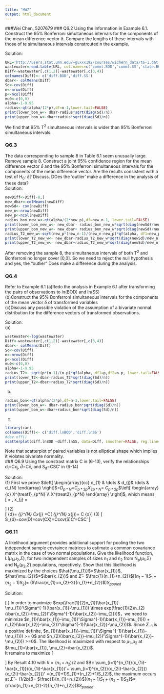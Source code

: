```yaml
---
title: "HW7"
output: html_document
---
```

###Wei Chen, 5207679
### Q6.2
Using the information in Example 6.1. Construct the 95% Bonferroni simultaneous intervals for the components of the mean difference vector $\delta$. Compare the lengths of these intervals with those of te simultaneous intervals constrcuted n the example.      

Solution:
```r
URL='http://users.stat.umn.edu/~guxxx192/courses/wichern_data/t6-1.dat'
wastewater=read.table(URL, col.names=c('comml.BOD','comml.SS','state.BOD','state.SS'))
Diff<-wastewater[,c(1,2)]-wastewater[,c(3,4)]
colnames(Diff)<- c('diff.BOD','diff.SS')
dbar<- colMeans(Diff)
Sd<-cov(Diff)
n<-nrow(Diff)
p<-ncol(Diff)
mu0<-c(0,0)
alpha<-1-0.95
radius<-qt(alpha/(2*p),df=n-1,lower.tail=FALSE)
print(lower_bon_w<- dbar-radius*sqrt(diag(Sd)/n))
print(upper_bon_w<-dbar+radius*sqrt(diag(Sd)/n))
```
We find that 95% T^2^ simultaneous  intervals is wider than 95% Bonferroni simultaneous intervals.     

### Q6.3
The data corresponding to sample 8 in Table 6.1 seem unusually large. Remove sample 8. Construct a joint 95% confidence region for the mean difference vector $\delta$ and the 95% Bonferroni simultaneous intervals for the components of the mean difference vector. Are the results consistent with a test of H~0~: $\delta$? Discuss. DOes the 'outlier' make a difference in the analysis of these data?      
Solution:
```r
newDiff<-Diff[-8,]
new_dbar<-colMeans(newDiff)
newSd<- cov(newDiff)
new_n<-nrow(newDiff)
new_p<-ncol(newDiff)
radius_bon_new_w<-qt(alpha/(2*new_p),df=new_n-1, lower.tail=FALSE)
print(lower_bon_new_w<- new_dbar- radius_bon_new_w*sqrt(diag(newSd)/new_n))
print(upper_bon_new_w<- new_dbar+ radius_bon_new_w*sqrt(diag(newSd)/new_n))
radius_T2_new_w<-sqrt(new_p*(new_n-1)/(new_n-new_p)*qf(alpha, df1=new_p, df2=new_n-new_p,lower.tail=FALSE))
print(lower_T2_new_w<- new_dbar-radius_T2_new_w*sqrt(diag(newSd)/new_n))
print(upper_T2_new_w<- new_dbar+radius_T2_new_w*sqrt(diag(newSd)/new_n))
```

After removing the sample 8, the simultaneous intervals of both T^2^ and Bonferroni no longer cover [0,0]. So we need to reject the null hypothesis and yes, the "outlier" Does make a difference during the analysis. 

### Q6.4
Refer to Example 6.1
(a)Redo the analysis in Example 6.1 after transforming the pairs of observations to ln(BOD) and ln(SS)      
(b)Construct the 95% Bonferroni simultaneous intervals for the components of the mean vector $\delta$ of transformed variables       
(c)Discuss any possible violation of the assumption of a bivariate normal distribution for the difference vectors of transformed observations.      

Solution:   
(a)
```r
wastewater<-log(wastewater)
Diff<-wastewater[,c(1,2)]-wastewater[,c(3,4)]
dbar<- colMeans(Diff)
Sd<-cov(Diff)
n<-nrow(Diff)
p<-ncol(Diff)
mu0<-c(0,0)
alpha<-1-0.95
radius_T2<- sqrt(p*(n-1)/(n-p)*qf(alpha, df1=p,df2=n-p, lower.tail=FALSE))
print(lower_T2<-dbar-radius_T2*sqrt(diag(Sd)/n))
print(upper_T2<-dbar+radius_T2*sqrt(diag(Sd)/n))
```
(b)
```r
radius_bon<-qt(alpha/(2*p),df=n-1,lower.tail=FALSE)
print(lower_bon_w<- dbar-radius_bon*sqrt(diag(Sd)/n))
print(upper_bon_w<-dbar+radius_bon*sqrt(diag(Sd)/n))
```
(c)
```r
library(car)
colnames(Diff)<- c('diff.lnBOD','diff.lnSS')
#dev.off()
scatterplot(diff.lnBOD ~diff.lnSS, data=Diff, smoother=FALSE, reg.line=FALSE)
```

Note that scatterplot of paired variables is not elliptical shape which implies it violates bivariate normality.     
### Q6.9
Using the constrast matrix C in (6-13), verify the relationships d~j~=Cx~j~, $\bar{d}$=C$\bar{x}$, and S~d~=CSC' in (6-14)    


Solution:     
(1)
First we prove $\left[ \begin{array}{cc} d_{1} & \dots & d_{j}& \dots & d_{N} \end{array} \right]$=$D_{p*N}$=$C_{p*2p}$$X_{2p*N}$= $C_{p*2p}$$\left[ \begin{array}{c} X^{treat1}_{p*N} \\ X^{treat2}_{p*N} \end{array} \right]$, which means       
\[
\left[ \begin{array}{cc} d_{1} & \dots & d_{j}& \dots & d_{N} \end{array} \right] = \begin{bmatrix}
    1 & 0 & \dots & 0 &-1 & 0 &\dots & 0 \\
    0 & 1 & \dots & 0 &0 &-1 & \dots  & 0 \\
    \vdots & \vdots & \ddots & \vdots & \vdots & \vdots &\ddots &\vdots \\
    0 & 0 & \dots & 1 & 0 & 0 &\dots  & -1
\end{bmatrix}
 \times \left[ \begin{array}{cc} x_{1} & \dots & x_{j}& \dots & x_{N} \end{array} \right]
, x_{j} = 
\begin{bmatrix}
x^{treat1}_{1j}\\
x^{treat1}_{2j}\\
\vdots \\
x^{treat1}_{pj}\\
x^{treat2}_{1j}\\
\vdots \\
x^{treat2}_{pj}
\end{bmatrix}
\]
(2)       
\[ \bar{d}=\frac{1}{N} \sum_{j}^{N} Cx_{j} =C(\frac{1}{N} \sum_{j}^{N} x_{j})= C \bar{x}\] 
(3)
\[ S_{d}=cov(D)=cov(CX)=Ccov(S)C'=CSC' \]
      
### Q6.11
A likelihood argument provides additional support for pooling the two independent sample covraince matrices to estimate a common covariance matrix in the case of two normal populations. Give the likelihood function, L($\mu_{1}$,$\mu_{2}$,$\Sigma$), for two independent samples of sizes n~1~ and n~2~ from N~p~($\mu_{1}$,$\Sigma$) and N~p~($\mu_{2}$,$\Sigma$) populations, repectively. Show that this likelihood is maximized by the choices $\hat{\mu_{1}}$=$\bar{x_{1}}$, $\hat{\mu_{2}}$=$\bar{x_{2}}$ and $\hat{\Sigma}$= $\frac{1}{n_{1}+n_{2}}$[$(n_{1}-1)S_{1}+(n_{2}-1)S_{2}$]= ($\frac{n_{1}+n_{2}-2}{n_{1}+n_{2}}$)$S_{pooled}$         

Solution:  

\[
\begin{aligned}
&L(\mu_{1},\mu_{2},\Sigma) \\
&=Pr(X_{1}|\mu_{1}, \Sigma) \times Pr(X_{2}|\mu_{2},\Sigma)\\
&=\frac{1}{(2\pi)^{n_{1}p/2} |\Sigma|^{n_{1}/2}} exp(-\frac{1}{2} tr[\Sigma^{-1}(\sum_{i=1}^{n_{1}}(x_{1i}-\bar{x_{1}})(x_{1i}-\bar{x_{1}})') ] )\times exp(\frac{1}{2}n_{1}(\bar{x_{1}}-\mu_{1})'\Sigma^{-1}(\bar{x_{1}}-\mu_{1})) \\
&\times \frac{1}{(2\pi)^{n_{2}p/2} |\Sigma|^{n_{2}/2}} exp(-\frac{1}{2}  tr[\Sigma^{-1}(\sum_{i=1}^{n_{2}}(x_{2i}-\bar{x_{2}})(x_{2i}-\bar{x_{2}})') ] )\times exp(\frac{1}{2}n_{2}(\bar{x_{2}}-\mu_{2})'\Sigma^{-1}(\bar{x_{2}}-\mu_{2}))
\end{aligned}
\]
In order to maximize $exp(\frac{1}{2}n_{1}(\bar{x_{1}}-\mu_{1})'\Sigma^{-1}(\bar{x_{1}}-\mu_{1})) \times exp(\frac{1}{2}n_{2}(\bar{x_{2}}-\mu_{2})'\Sigma^{-1}(\bar{x_{2}}-\mu_{2}))$，we need to minimize  $n_{1}(\bar{x_{1}}-\mu_{1})'\Sigma^{-1}(\bar{x_{1}}-\mu_{1})) + n_{2}(\bar{x_{2}}-\mu_{2})'\Sigma^{-1}(\bar{x_{2}}-\mu_{2}))$. Since $\Sigma_{-1}$ is a positive definite, $n_{1}(\bar{x_{1}}-\mu_{1})'\Sigma^{-1}(\bar{x_{1}}-\mu_{1})) >= 0$ and $n_{2}(\bar{x_{2}}-\mu_{2})'\Sigma^{-1}(\bar{x_{2}}-\mu_{2})) >=0$. The likelihood is maximized with respect to $\mu_{1}, \mu_{2}$ at $\mu_{1}=\bar{x_{1}}, \mu_{2}=\bar{x_{2}}$.     
It remains to maximize 
\[
\begin{aligned}
&L(\mu_{1},\mu_{2},\Sigma) \\
&=\frac{1}{(2\pi)^{n_{1}p/2} |\Sigma|^{n_{1}/2}} exp(-\frac{1}{2} tr[\Sigma^{-1}(\sum_{i=1}^{n_{1}}(x_{1i}-\bar{x_{1}})(x_{1i}-\bar{x_{1}})') ] )\\
&\times \frac{1}{(2\pi)^{n_{2}p/2} |\Sigma|^{n_{2}/2}} exp(-\frac{1}{2}  tr[\Sigma^{-1}(\sum_{i=1}^{n_{2}}(x_{2i}-\bar{x_{2}})(x_{2i}-\bar{x_{2}})') ] )
\end{aligned}
\]
 By Result 4.10 with $b=(n_{1}+n_{2})/2$ and $B=  \sum_{i=1}^{n_{1}}(x_{1i}-\bar{x_{1}})(x_{1i}-\bar{x_{1}})'+
\sum_{i=1}^{n_{2}}(x_{2i}-\bar{x_{2}})(x_{2i}-\bar{x_{2}})'
=(n_{1}+1)S_{1}+(n_{2}+1)S_{2}$, the maximum occurs at $\hat{\Sigma}
= (1/2b)B=$ $\frac{1}{n_{1}+n_{2}}$$[(n_{1}-1)S_{1}+(n_{2}-1)S_{2}]$$= (\frac{n_{1}+n_{2}-2}{n_{1}+n_{2}})$$S_{pooled}$.



